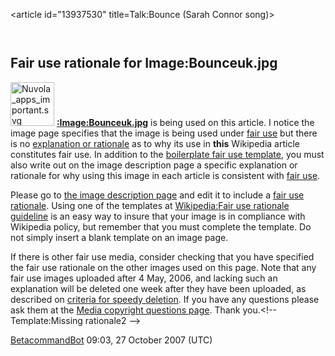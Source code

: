 <article id="13937530" title=Talk:Bounce (Sarah Connor song)>
	<talkpage id="13937530" title="Talk:Bounce (Sarah Connor song)">
{{WikiProject Songs|class=stub|importance=}}
{{WikiProject R&amp;B and Soul Music|class=Stub|auto=Inherit|importance=}}


==Fair use rationale for Image:Bounceuk.jpg==
[[Image:Nuvola apps important.svg|70px|left]]
'''[[:Image:Bounceuk.jpg]]''' is being used on this article. I notice the image page specifies that the image is being used under [[Wikipedia:Fair use|fair use]] but there is no [[Wikipedia:Fair use rationale guideline|explanation or rationale]] as to why its use in '''this''' Wikipedia article constitutes fair use. In addition to the [[Wikipedia:Image copyright tags/Fair use|boilerplate fair use template]], you must also write out on the image description page a specific explanation or rationale for why using this image in each article is consistent with [[WP:FU|fair use]].

Please go to [[:Image:Bounceuk.jpg|the image description page]] and edit it to include a [[Wikipedia:Fair use rationale guideline |fair use rationale]]. Using one of the templates at [[Wikipedia:Fair use rationale guideline]] is an easy way to insure that your image is in compliance with Wikipedia policy, but remember that you must complete the template. Do not simply insert a blank template on an image page.

If there is  other fair use media, consider checking that you have specified the fair use rationale on the other images used on this page.  Note that any fair use images uploaded after 4 May, 2006, and lacking such an explanation will be deleted one week after they have been uploaded, as described on [[Wikipedia:Criteria for speedy deletion#Images.2FMedia|criteria for speedy deletion]]. If you have any questions please ask them at the [[Wikipedia:Media copyright questions|Media copyright questions page]]. Thank you.&lt;!-- Template:Missing rationale2 --&gt;

[[User:BetacommandBot|BetacommandBot]] 09:03, 27 October 2007 (UTC)
	</talkpage>
</article>